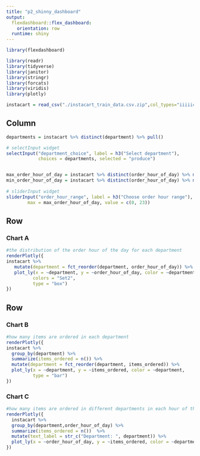 ```yaml
---
title: "p2_shinny_dashboard"
output: 
  flexdashboard::flex_dashboard:
    orientation: row
  runtime: shiny
---
```


```r
library(flexdashboard)
```

```r
library(readr)
library(tidyverse)
library(janitor)
library(stringr)
library(forcats)
library(viridis)
library(plotly)
```

```r
instacart = read_csv("./instacart_train_data.csv.zip",col_types="iiiiiciiiiciicc") 
```

Column {.sidebar}
-----------------------------------------------------------------------

```r
departments = instacart %>% distinct(department) %>% pull()

# selectInput widget
selectInput("department_choice", label = h3("Select department"),
            choices = departments, selected = "produce")


max_order_hour_of_day = instacart %>% distinct(order_hour_of_day) %>% max()
min_order_hour_of_day = instacart %>% distinct(order_hour_of_day) %>% min()
  
# sliderInput widget
sliderInput("order_hour_range", label = h3("Choose order hour range"), min = min_order_hour_of_day, 
        max = max_order_hour_of_day, value = c(0, 23))
```


Row
-----------------------------------------------------------------------

### Chart A

```r
#the distribution of the order hour of the day for each department
renderPlotly({
instacart %>%
   mutate(department = fct_reorder(department, order_hour_of_day)) %>%
   plot_ly(x = ~department, y = ~order_hour_of_day, color = ~department,
          colors = "Set2",
          type = "box")
})
```

Row {.tabset .tabset-fade}
-----------------------------------------------------------------------

### Chart B

```r
#how many items are ordered in each department
renderPlotly({
instacart %>%
  group_by(department) %>%
  summarize(items_ordered = n()) %>%
  mutate(department = fct_reorder(department, items_ordered)) %>% 
  plot_ly(x = ~department, y = ~items_ordered, color = ~department, 
          type = "bar")
})
```

### Chart C

```r
#how many items are ordered in different departments in each hour of the day
renderPlotly({
  instacart %>%
  group_by(department,order_hour_of_day) %>%
  summarize(items_ordered = n())  %>% 
  mutate(text_label = str_c("Department: ", department)) %>%
  plot_ly(x = ~order_hour_of_day, y = ~items_ordered, color = ~department, type = "scatter", mode = "lines", text = ~text_label)  
})
```

